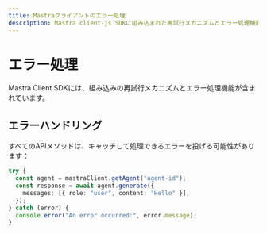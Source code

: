 ```yaml
---
title: Mastraクライアントのエラー処理
description: Mastra client-js SDKに組み込まれた再試行メカニズムとエラー処理機能について学びます。
---
```




# エラー処理

Mastra Client SDKには、組み込みの再試行メカニズムとエラー処理機能が含まれています。



## エラーハンドリング

すべてのAPIメソッドは、キャッチして処理できるエラーを投げる可能性があります：

```typescript
try {
  const agent = mastraClient.getAgent("agent-id");
  const response = await agent.generate({
    messages: [{ role: "user", content: "Hello" }],
  });
} catch (error) {
  console.error("An error occurred:", error.message);
}
```

